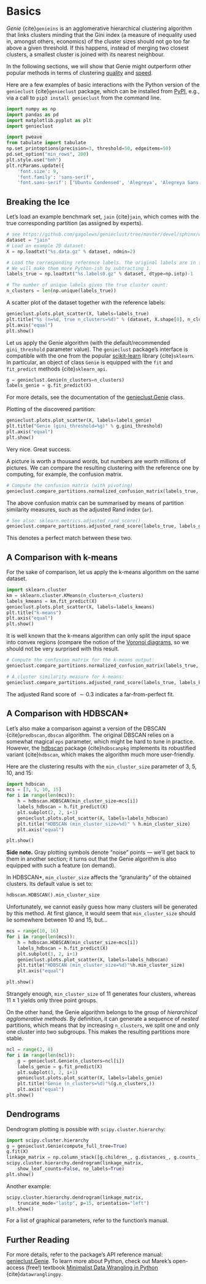 # Basics


*Genie* {cite}`genieins` is an agglomerative hierarchical clustering
algorithm that links clusters minding that
the Gini index (a measure of inequality used in, amongst others,
economics) of the cluster sizes should not go too far above a given threshold.
If this happens, instead of merging two closest clusters, a smallest cluster
is joined with its nearest neighbour.

In the following sections, we will show that Genie might outperform other popular methods
in terms of clustering [quality](benchmarks_ar) and [speed](timings).

Here are a few examples of basic interactions with the Python version
of the `genieclust` {cite}`genieclust` package,
which can be installed from
[PyPI](https://pypi.org/project/genieclust/), e.g.,
via a call to `pip3 install genieclust` from the command line.




```python
import numpy as np
import pandas as pd
import matplotlib.pyplot as plt
import genieclust
```


```python
import pweave
from tabulate import tabulate
np.set_printoptions(precision=3, threshold=50, edgeitems=50)
pd.set_option("min_rows", 200)
plt.style.use("bmh")
plt.rcParams.update({
    'font.size': 9,
    'font.family': 'sans-serif',
    'font.sans-serif': ['Ubuntu Condensed', 'Alegreya', 'Alegreya Sans']})
```


## Breaking the Ice


Let's load an example benchmark set, `jain` {cite}`jain`, which  comes
with the true corresponding partition (as assigned by experts).

```python
# see https://github.com/gagolews/genieclust/tree/master/devel/sphinx/weave
dataset = "jain"
# Load an example 2D dataset:
X = np.loadtxt("%s.data.gz" % dataset, ndmin=2)

# Load the corresponding reference labels. The original labels are in {1,2,..,k}.
# We will make them more Python-ish by subtracting 1.
labels_true = np.loadtxt("%s.labels0.gz" % dataset, dtype=np.intp)-1

# The number of unique labels gives the true cluster count:
n_clusters = len(np.unique(labels_true))
```


A scatter plot of the dataset together with the reference labels:

```python
genieclust.plots.plot_scatter(X, labels=labels_true)
plt.title("%s (n=%d, true n_clusters=%d)" % (dataset, X.shape[0], n_clusters))
plt.axis("equal")
plt.show()
```

Let us apply the Genie algorithm (with the default/recommended
`gini_threshold` parameter value). The `genieclust` package's interface
is compatible with the one from the popular
[scikit-learn](https://scikit-learn.org/) library {cite}`sklearn`.
In particular, an object of class `Genie` is equipped with the
`fit` and `fit_predict` methods {cite}`sklearn_api`.



```python
g = genieclust.Genie(n_clusters=n_clusters)
labels_genie = g.fit_predict(X)
```

For more details,
see the documentation of the [genieclust.Genie](genieclust.Genie) class.



Plotting of the discovered partition:

```python
genieclust.plots.plot_scatter(X, labels=labels_genie)
plt.title("Genie (gini_threshold=%g)" % g.gini_threshold)
plt.axis("equal")
plt.show()
```

Very nice. Great success.

A picture is worth a thousand words, but numbers are worth
millions of pictures. We can compare the resulting clustering with the reference
one by computing, for example, the confusion matrix.


```python
# Compute the confusion matrix (with pivoting)
genieclust.compare_partitions.normalized_confusion_matrix(labels_true, labels_genie)
```

The above confusion matrix can be summarised by means of partition
similarity measures, such as the adjusted Rand index (`ar`).

```python
# See also: sklearn.metrics.adjusted_rand_score()
genieclust.compare_partitions.adjusted_rand_score(labels_true, labels_genie)
```

This denotes a perfect match between these two.



## A Comparison with k-means


For the sake of comparison, let us apply the k-means algorithm on the same dataset.


```python
import sklearn.cluster
km = sklearn.cluster.KMeans(n_clusters=n_clusters)
labels_kmeans = km.fit_predict(X)
genieclust.plots.plot_scatter(X, labels=labels_kmeans)
plt.title("k-means")
plt.axis("equal")
plt.show()
```


It is well known that the k-means algorithm can only split the input space into
convex regions (compare the notion of the
[Voronoi diagrams](https://en.wikipedia.org/wiki/Voronoi_diagram),
so we should not be very surprised with this result.


```python
# Compute the confusion matrix for the k-means output:
genieclust.compare_partitions.normalized_confusion_matrix(labels_true, labels_kmeans)
```

```python
# A cluster similarity measure for k-means:
genieclust.compare_partitions.adjusted_rand_score(labels_true, labels_kmeans)
```

The adjusted Rand score of $\sim 0.3$ indicates a far-from-perfect fit.




## A Comparison with HDBSCAN\*

Let's also make a comparison against a version of the DBSCAN
{cite}`predbscan,dbscan` algorithm. The original DBSCAN relies on a somewhat
magical `eps` parameter, which might be hard to tune in practice. However,
the [hdbscan](https://github.com/scikit-learn-contrib/hdbscan) package
{cite}`hdbscanpkg` implements its robustified variant
{cite}`hdbscan`, which makes the algorithm much more user-friendly.


Here are the clustering results with the `min_cluster_size` parameter
of 3, 5, 10, and 15:

```python
import hdbscan
mcs = [3, 5, 10, 15]
for i in range(len(mcs)):
    h = hdbscan.HDBSCAN(min_cluster_size=mcs[i])
    labels_hdbscan = h.fit_predict(X)
    plt.subplot(2, 2, i+1)
    genieclust.plots.plot_scatter(X, labels=labels_hdbscan)
    plt.title("HDBSCAN (min_cluster_size=%d)" % h.min_cluster_size)
    plt.axis("equal")

plt.show()
```

**Side note.**
Gray plotting symbols denote "noise" points — we'll get back to them
in another section; it turns out that the Genie algorithm is also equipped
with such a feature (on demand).




In HDBSCAN\*, `min_cluster_size` affects the "granularity"
of the obtained clusters. Its default value is set to:

```python
hdbscan.HDBSCAN().min_cluster_size
```

Unfortunately, we cannot easily guess how many clusters will be generated
by this method. At first glance, it would seem that `min_cluster_size`
should lie somewhere between 10 and 15, but...

```python
mcs = range(10, 16)
for i in range(len(mcs)):
    h = hdbscan.HDBSCAN(min_cluster_size=mcs[i])
    labels_hdbscan = h.fit_predict(X)
    plt.subplot(3, 2, i+1)
    genieclust.plots.plot_scatter(X, labels=labels_hdbscan)
    plt.title("HDBSCAN (min_cluster_size=%d)"%h.min_cluster_size)
    plt.axis("equal")

plt.show()
```

Strangely enough, `min_cluster_size` of $11$ generates four clusters,
whereas $11\pm 1$ yields only three point groups.

On the other hand, the Genie algorithm belongs
to the group of *hierarchical agglomerative methods*. By definition,
it can generate a sequence of *nested* partitions, which means that by
increasing `n_clusters`, we split one and only one cluster
into two subgroups. This makes the resulting partitions more stable.

```python
ncl = range(2, 8)
for i in range(len(ncl)):
    g = genieclust.Genie(n_clusters=ncl[i])
    labels_genie = g.fit_predict(X)
    plt.subplot(3, 2, i+1)
    genieclust.plots.plot_scatter(X, labels=labels_genie)
    plt.title("Genie (n_clusters=%d)"%(g.n_clusters,))
    plt.axis("equal")
plt.show()
```



## Dendrograms

Dendrogram plotting is possible with `scipy.cluster.hierarchy`:

```python
import scipy.cluster.hierarchy
g = genieclust.Genie(compute_full_tree=True)
g.fit(X)
linkage_matrix = np.column_stack([g.children_, g.distances_, g.counts_])
scipy.cluster.hierarchy.dendrogram(linkage_matrix,
    show_leaf_counts=False, no_labels=True)
plt.show()
```

Another example:

```python
scipy.cluster.hierarchy.dendrogram(linkage_matrix,
    truncate_mode="lastp", p=15, orientation="left")
plt.show()
```

For a list of graphical parameters, refer to the function's manual.


## Further Reading

For more details, refer to the package's API reference
manual: [genieclust.Genie](genieclust.Genie).
To learn more about Python, check out Marek's open-access (free!) textbook
[Minimalist Data Wrangling in Python](https://datawranglingpy.gagolewski.com/)
{cite}`datawranglingpy`.
